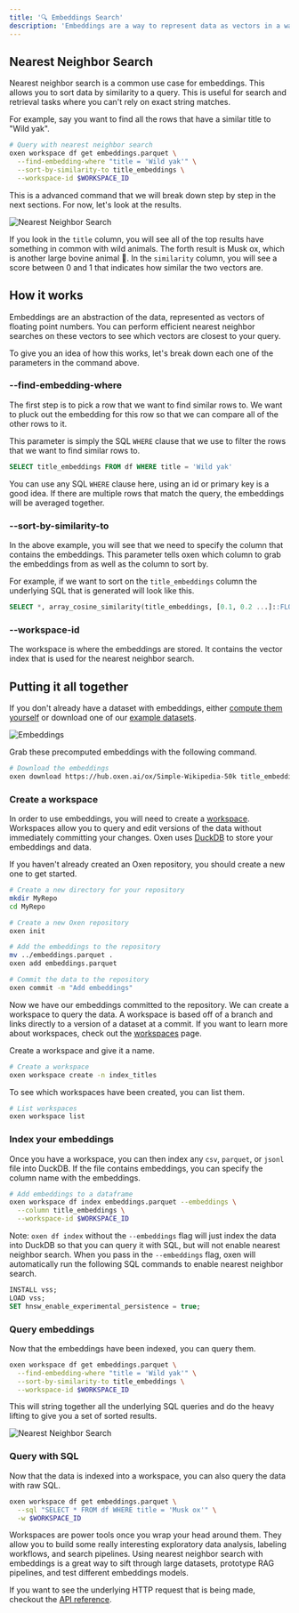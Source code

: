 ```yaml
---
title: '🔍 Embeddings Search'
description: 'Embeddings are a way to represent data as vectors in a way that can be used for machine learning tasks like search, clustering, classification, and more.'
---
```


## Nearest Neighbor Search

Nearest neighbor search is a common use case for embeddings. This allows you to sort data by similarity to a query. This is useful for search and retrieval tasks where you can't rely on exact string matches.

For example, say you want to find all the rows that have a similar title to "Wild yak".

```bash
# Query with nearest neighbor search
oxen workspace df get embeddings.parquet \
  --find-embedding-where "title = 'Wild yak'" \
  --sort-by-similarity-to title_embeddings \
  --workspace-id $WORKSPACE_ID
```

This is a advanced command that we will break down step by step in the next sections. For now, let's look at the results.

![Nearest Neighbor Search](/images/title_embeddings_sorted.png)

If you look in the `title` column, you will see all of the top results have something in common with wild animals. The forth result is Musk ox, which is another large bovine animal 🐂. In the `similarity` column, you will see a score between 0 and 1 that indicates how similar the two vectors are.

## How it works

Embeddings are an abstraction of the data, represented as vectors of floating point numbers. You can perform efficient nearest neighbor searches on these vectors to see which vectors are closest to your query.

To give you an idea of how this works, let's break down each one of the parameters in the command above.

### --find-embedding-where

The first step is to pick a row that we want to find similar rows to. We want to pluck out the embedding for this row so that we can compare all of the other rows to it.

This parameter is simply the SQL `WHERE` clause that we use to filter the rows that we want to find similar rows to.

```sql
SELECT title_embeddings FROM df WHERE title = 'Wild yak'
```

You can use any SQL `WHERE` clause here, using an id or primary key is a good idea. If there are multiple rows that match the query, the embeddings will be averaged together.


### --sort-by-similarity-to

In the above example, you will see that we need to specify the column that contains the embeddings. This parameter tells oxen which column to grab the embeddings from as well as the column to sort by.

For example, if we want to sort on the `title_embeddings` column the underlying SQL that is generated will look like this.

```sql
SELECT *, array_cosine_similarity(title_embeddings, [0.1, 0.2 ...]::FLOAT[512]) as similarity FROM df ORDER BY similarity DESC
```

### --workspace-id

The workspace is where the embeddings are stored. It contains the vector index that is used for the nearest neighbor search.

## Putting it all together

If you don't already have a dataset with embeddings, either [compute them yourself](/use-cases/rag-embeddings) or download one of our [example datasets](https://www.oxen.ai/ox/Simple-Wikipedia-50k/file/main/title_embeddings.parquet).

![Embeddings](/images/title_embeddings.png)

Grab these precomputed embeddings with the following command.

```bash
# Download the embeddings
oxen download https://hub.oxen.ai/ox/Simple-Wikipedia-50k title_embeddings.parquet -o embeddings.parquet
```

### Create a workspace

In order to use embeddings, you will need to create a [workspace](/concepts/workspaces). Workspaces allow you to query and edit versions of the data without immediately committing your changes. Oxen uses [DuckDB](https://duckdb.org/2024/05/03/vector-similarity-search-vss.html) to store your embeddings and data.

If you haven't already created an Oxen repository, you should create a new one to get started.

```bash
# Create a new directory for your repository
mkdir MyRepo
cd MyRepo

# Create a new Oxen repository
oxen init

# Add the embeddings to the repository
mv ../embeddings.parquet .
oxen add embeddings.parquet

# Commit the data to the repository
oxen commit -m "Add embeddings"
```

Now we have our embeddings committed to the repository. We can create a workspace to query the data. A workspace is based off of a branch and links directly to a version of a dataset at a commit. If you want to learn more about workspaces, check out the [workspaces](/concepts/workspaces) page.

Create a workspace and give it a name.

```bash
# Create a workspace
oxen workspace create -n index_titles
```

To see which workspaces have been created, you can list them.

```bash
# List workspaces
oxen workspace list
```

### Index your embeddings

Once you have a workspace, you can then index any `csv`, `parquet`, or `jsonl` file into DuckDB. If the file contains embeddings, you can specify the column name with the embeddings.

```bash
# Add embeddings to a dataframe
oxen workspace df index embeddings.parquet --embeddings \
  --column title_embeddings \
  --workspace-id $WORKSPACE_ID
```

Note: `oxen df index` without the `--embeddings` flag will just index the data into DuckDB so that you can query it with SQL, but will not enable nearest neighbor search. When you pass in the `--embeddings` flag, oxen will automatically run the following SQL commands to enable nearest neighbor search.

```sql
INSTALL vss;
LOAD vss;
SET hnsw_enable_experimental_persistence = true;
```

### Query embeddings

Now that the embeddings have been indexed, you can query them.

```bash
oxen workspace df get embeddings.parquet \
  --find-embedding-where "title = 'Wild yak'" \
  --sort-by-similarity-to title_embeddings \
  --workspace-id $WORKSPACE_ID
```

This will string together all the underlying SQL queries and do the heavy lifting to give you a set of sorted results.

![Nearest Neighbor Search](/images/title_embeddings_sorted.png)

### Query with SQL

Now that the data is indexed into a workspace, you can also query the data with raw SQL.

```bash
oxen workspace df get embeddings.parquet \
  --sql "SELECT * FROM df WHERE title = 'Musk ox'" \
  -w $WORKSPACE_ID
```

Workspaces are power tools once you wrap your head around them. They allow you to build some really interesting exploratory data analysis, labeling workflows, and search pipelines. Using nearest neighbor search with embeddings is a great way to sift through large datasets, prototype RAG pipelines, and test different embeddings models.

If you want to see the underlying HTTP request that is being made, checkout the [API reference](/http-api/workspaces).
